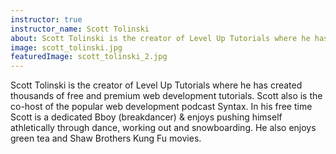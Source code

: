 ```yaml
---
instructor: true
instructor_name: Scott Tolinski
about: Scott Tolinski is the creator of Level Up Tutorials where he has created thousands of free and premium web development tutorials. Scott also is the co-host of the popular web development podcast Syntax. In his free time Scott is a dedicated Bboy (breakdancer) & enjoys pushing himself athletically through dance, working out and snowboarding. He also enjoys green tea and Shaw Brothers Kung Fu movies.
image: scott_tolinski.jpg
featuredImage: scott_tolinski_2.jpg
---
```


<div className="prose text-gray-500 mx-auto lg:max-w-lg lg:row-start-1 lg:col-start-1">
  <p>
    Scott Tolinski is the creator of Level Up Tutorials where he has created
    thousands of free and premium web development tutorials. Scott also is the
    co-host of the popular web development podcast Syntax. In his free time
    Scott is a dedicated Bboy (breakdancer) & enjoys pushing himself
    athletically through dance, working out and snowboarding. He also enjoys
    green tea and Shaw Brothers Kung Fu movies.
  </p>
</div>
